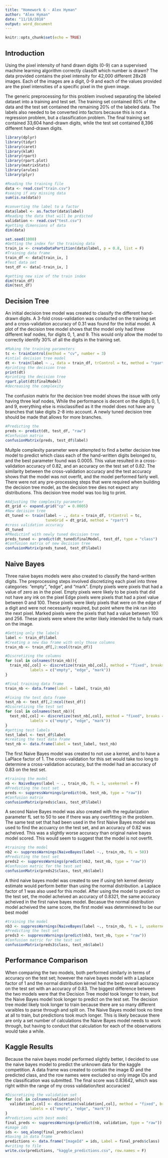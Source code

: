```yaml
---
title: "Homework 6 - Alex Hyman"
author: "Alex Hyman"
date: "11/18/2018"
output: word_document
---
```


```r
knitr::opts_chunk$set(echo = TRUE)
```

## Introduction
Using the pixel intensity of hand drawn digits (0-9) can a supervised machine learning algorithm correctly classift which number is drawn? The data provided contains the pixel intensity for 42,000 different 28x28 images. Each of the images are a digit, 0-9 and each of the values provided are the pixel intensities of a specific pixel in the given image.

The generic preprocessing for this problem involved separating the labeled dataset into a training and test set. The training set contained 80% of the data and the test set contained the remaining 20% of the labeled data. The labels also needed to be converted into factors because this is not a regression problem, but a classification problem. The final training set contained 33,604 hand-drawn digits, while the test set contained 8,396 different hand-drawn digits.


```r
library(dplyr)
library(tidyr)
library(caret)
library(klaR)
library(rpart)
library(rpart.plot)
library(matrixStats)
library(arules)
library(plyr)

#Reading the training file
data <- read.csv("train.csv")
#seeing if any missing data
sum(is.na(data))

#converting the label to a factor
data$label <- as.factor(data$label)
#Reading the data that will be prdicted
validation <- read.csv("test.csv")
#getting dimensions of data
dim(data)

set.seed(1000)
#Getting the index for the training data
train_ix <- createDataPartition(data$label, p = 0.8, list = F)
#Training data frame
train_df <- data[train_ix, ]
#Test data set
test_df <- data[-train_ix, ]

#getting new size of the train index
dim(train_df)
dim(test_df)
```


## Decision Tree
An initial decision tree model was created to classify the different hand-drawn digits. A 3-fold cross-validation was conducted on the training set and a cross-validation accuracy of 0.31 was found for the initial model. A plot of the decision tree model shows that the model only had three different leaf nodes, for digits 0, 1, and 9. This would only allow the model to correctly identify 30% of all the digits in the training set.

```r
#Making the training parameters
tc <- trainControl(method = "cv", number = 3)
#intial decision tree model
dt <- train(label ~ ., data = train_df, trControl = tc, method = "rpart")
#printing the decision tree
print(dt)
#printing the decision tree
rpart.plot(dt$finalModel)
#decreasing the complexity
```

The confusion matrix for the decision tree model shows the issue with only having three leaf nodes, While the performance is decent on the digits 0, 1, and 9, everything else is misclassified as it the model does not have any branches that take digits 2-8 into account. A newly tuned decision tree should be made that allows for more branches.

```r
#Predicting the 
preds <- predict(dt, test_df, "raw")
#Confusion matrix
confusionMatrix(preds, test_df$label)
```

Multple complexity parameter were attempted to find a better decision tree model to predict which class each of the hand-written digits belonged to, and the best parameter found was 0.0005. This value resulted in a cross-validation accuracy of 0.82, and an accuracy on the test set of 0.82. The similarity between the cross-validation accuracy and the test accuracy shows that the model was not overfit, and the model performed fairly well. There were not any pre-processing steps that were required when building the decision tree model, as the decision tree dies not expect any distributions. This decision tree model was too big to print.

```r
#Adjusting the complexity parameter
dt_grid <- expand.grid("cp" = 0.0005)
#New decision tree 
dt_tuned <- train(label ~ ., data = train_df, trControl = tc, 
                  tuneGrid = dt_grid, method = "rpart")
#cross validation accuracy
dt_tuned
#PRedictinf with newly tuned decision tree
preds_tuned <- predict(dt_tuned$finalModel, test_df, type = "class")
#Confusion matrix of new decision tree
confusionMatrix(preds_tuned, test_df$label)
```

## Naive Bayes
Three naive bayes models were also created to classify the hand-written digits. The preprocessing steps involved discretizing each pixel into three categories: "empty", "edge", and "mark". Empty pixels were pixels that had a value of zero as in the pixel. Empty pixels were likely to be pixels that did not have any ink on the pixel  Edge pixels were pixels that had a pixel value between 0 and 100. These pixels were likely pixels that were on the edge of a digit and were not necessarily required, but point where the ink ran into the next pixel. Marked pixels were the pixels that had a value between 100 and 256. These pixels were where the writer likely intended the to fully mark on the image. 

```r
#Getting only the labels
label <- train_df$label
#Creating a new daa frame with only those columns
train_nb <- train_df[,2:ncol(train_df)]

#Discretizing the columns
for (col in colnames(train_nb)){
  train_nb[,col] <- discretize(train_nb[,col], method = "fixed", breaks = c(-1, 0.1, 100, 256),
           labels = c("empty", "edge", "mark"))
}

#Final training data frame
train_nb <- data.frame(label = label, train_nb)

#Fixing the test data frame
test_nb <- test_df[,2:ncol(test_df)]
#Discretizing the test set
for (col in colnames(test_nb)){
  test_nb[,col] <- discretize(test_nb[,col], method = "fixed", breaks = c(-1, 0.1, 100, 256),
           labels = c("empty", "edge", "mark"))
}
#getting test labels
test_label <- test_df$label
#creating the test data frame
test_nb <- data.frame(label = test_label, test_nb)
```

The first Naive Bayes model was created to not use a kernel, and to have a LaPlace factor of 1. The cross-validation for this set would take too long to determine a cross-validation accuracy, but the model had an accuracy of 0.83 on the test set. 

```r
#training the model
nb <- NaiveBayes(label ~ ., train_nb, fL = 1, usekernel = F)
#Predicting the test set
preds <- suppressWarnings(predict(nb, test_nb, type = "raw"))
#Confusion matrix
confusionMatrix(preds$class, test_df$label)
```

A second Naive Bayes model was also created with the regularization parameter fL set to 50 to see if there was any overfitting in the problem. The same test set that had been used in the first Naive Bayes model was used to find the accuarcy on the test set, and an accuracy of 0.82 was acheived. This was a slightly worse accuracy than original naive bayes model scored. This would seem to suggest that the model is not overfit.

```r
#training the model
nb2 <- suppressWarnings(NaiveBayes(label ~., train_nb, fL = 50))
#Predicting the test set
preds2 <- suppressWarnings(predict(nb2, test_nb, type = "raw"))
#Confusion matric for the test set
confusionMatrix(preds2$class, test_nb$label)
```

A third naive bayes model was created to see if using teh kernel denisty estimate would perform better than using the normal distribution. a Laplace factor of 1 was also used for this model. After using the model to predict on the test set, the model acheived an accuracy of 0.8321, the same accuracy acheived in the first naive bayes model. Becasue the normal distribution model acheived the same score, the first model was determinewd to be our best model

```r
#training the model
nb3 <- suppressWarnings(NaiveBayes(label ~., train_nb, fL = 1, usekernel = T))
#Predicting the test set
preds3 <- suppressWarnings(predict(nb3, test_nb, type = "raw"))
#Confusion matric for the test set
confusionMatrix(preds3$class, test_nb$label)
```


## Performance Comparison

When comparing the two models, both performed similarly in terms of accuracy on the test set; however the naive bayes model with a Laplace factor of 1 and the normal distribution kernel had the best overall accuracy on the test set with an accuracy of 0.83. The biggest difference between the two models were that the Decision Tree model took longer to train, but the Naive Bayes model took longer to predict on the test set. The decision tree model likely took longer to train because there are so many different varaibles to parse through and split on. The Naive Bayes model took no time at all to train, but predictions took much longer. This is likely because there are only a set number of calculations the Naive Bayes model needs to work through, but having to conduct that calculation for each of the observations would take a while.

## Kaggle Results

Because the naive bayes model performed slightly better, I decided to use the naive bayes model to predict the unknown data for the kaggle competition. A data frame was created to contain the image ID and the predicted class, and the row names were excluded so only image IDs and the classification was submitted. The final score was 0.83642, which was right within the range of my cross validation/test accuracies!

```r

#Discretizing the validation set
for (col in colnames(validation)){
  validation[,col] <- discretize(validation[,col], method = "fixed", breaks = c(-1, 0.1, 100, 256),
           labels = c("empty", "edge", "mark"))
}
#Predictions with best model
final_preds <- suppressWarnings(predict(nb, validation, type = "raw"))
#image ids
ids <- seq_along(final_preds$class)
#Saving in data frame
predictions <- data.frame("ImageId" = ids, Label = final_preds$class)
#writing to file
write.csv(predictions, "kaggle_predictions.csv", row.names = F)
```